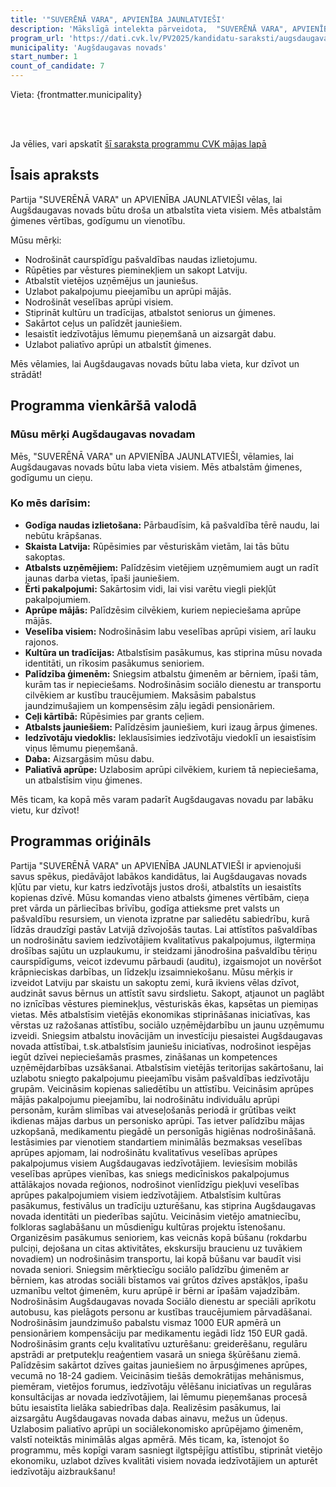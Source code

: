 ```yaml
---
title: '"SUVERĒNĀ VARA", APVIENĪBA JAUNLATVIEŠI'
description: 'Mākslīgā intelekta pārveidota,  "SUVERĒNĀ VARA", APVIENĪBA JAUNLATVIEŠI - Augšdaugavas novads programma vienkāršā valodā'
program_url: 'https://dati.cvk.lv/PV2025/kandidatu-saraksti/augsdaugavas-novads/suverena-vara-apvieniba-jaunlatviesi'
municipality: 'Augšdaugavas novads'
start_number: 1
count_of_candidate: 7
---
```



Vieta: {frontmatter.municipality}<br/>

<Badge text="Ģimenes atbalsts" variant="note" size="small" /> <Badge text="Ekonomikas stiprināšana" variant="note" size="small" /> <Badge text="Veselības aprūpes pieejamība" variant="note" size="small" /> <Badge text="Kultūras un tradīciju saglabāšana" variant="note" size="small" /> <Badge text="Iedzīvotāju iesaiste" variant="note" size="small" />

<br/><br/> 

<Card title='Šis ir mākslīga intelekta ģenerēts apraksts' icon='starlight'>
    Ja vēlies, vari apskatīt <a href={frontmatter.program_url} target='_blank'>šī saraksta programmu CVK mājas lapā</a>
    </Card>

## Īsais apraksts

Partija "SUVERĒNĀ VARA" un APVIENĪBA JAUNLATVIEŠI vēlas, lai Augšdaugavas novads būtu droša un atbalstīta vieta visiem. Mēs atbalstām ģimenes vērtības, godīgumu un vienotību.

Mūsu mērķi:
* Nodrošināt caurspīdīgu pašvaldības naudas izlietojumu.
* Rūpēties par vēstures pieminekļiem un sakopt Latviju.
* Atbalstīt vietējos uzņēmējus un jauniešus.
* Uzlabot pakalpojumu pieejamību un aprūpi mājās.
* Nodrošināt veselības aprūpi visiem.
* Stiprināt kultūru un tradīcijas, atbalstot seniorus un ģimenes.
* Sakārtot ceļus un palīdzēt jauniešiem.
* Iesaistīt iedzīvotājus lēmumu pieņemšanā un aizsargāt dabu.
* Uzlabot paliatīvo aprūpi un atbalstīt ģimenes.

Mēs vēlamies, lai Augšdaugavas novads būtu laba vieta, kur dzīvot un strādāt!

## Programma vienkāršā valodā

### Mūsu mērķi Augšdaugavas novadam

Mēs, "SUVERĒNĀ VARA" un APVIENĪBA JAUNLATVIEŠI, vēlamies, lai Augšdaugavas novads būtu laba vieta visiem. Mēs atbalstām ģimenes, godīgumu un cieņu.

### Ko mēs darīsim:

*   **Godīga naudas izlietošana:** Pārbaudīsim, kā pašvaldība tērē naudu, lai nebūtu krāpšanas.
*   **Skaista Latvija:** Rūpēsimies par vēsturiskām vietām, lai tās būtu sakoptas.
*   **Atbalsts uzņēmējiem:** Palīdzēsim vietējiem uzņēmumiem augt un radīt jaunas darba vietas, īpaši jauniešiem.
*   **Ērti pakalpojumi:** Sakārtosim vidi, lai visi varētu viegli piekļūt pakalpojumiem.
*   **Aprūpe mājās:** Palīdzēsim cilvēkiem, kuriem nepieciešama aprūpe mājās.
*   **Veselība visiem:** Nodrošināsim labu veselības aprūpi visiem, arī lauku rajonos.
*   **Kultūra un tradīcijas:** Atbalstīsim pasākumus, kas stiprina mūsu novada identitāti, un rīkosim pasākumus senioriem.
*   **Palīdzība ģimenēm:** Sniegsim atbalstu ģimenēm ar bērniem, īpaši tām, kurām tas ir nepieciešams. Nodrošināsim sociālo dienestu ar transportu cilvēkiem ar kustību traucējumiem. Maksāsim pabalstus jaundzimušajiem un kompensēsim zāļu iegādi pensionāriem.
*   **Ceļi kārtībā:** Rūpēsimies par grants ceļiem.
*   **Atbalsts jauniešiem:** Palīdzēsim jauniešiem, kuri izaug ārpus ģimenes.
*   **Iedzīvotāju viedoklis:** Ieklausīsimies iedzīvotāju viedoklī un iesaistīsim viņus lēmumu pieņemšanā.
*   **Daba:** Aizsargāsim mūsu dabu.
*   **Paliatīvā aprūpe:** Uzlabosim aprūpi cilvēkiem, kuriem tā nepieciešama, un atbalstīsim viņu ģimenes.

Mēs ticam, ka kopā mēs varam padarīt Augšdaugavas novadu par labāku vietu, kur dzīvot!

## Programmas oriģināls

Partija "SUVERĒNĀ VARA" un APVIENĪBA JAUNLATVIEŠI ir apvienojuši savus spēkus, piedāvājot labākos kandidātus, lai Augšdaugavas novads kļūtu par vietu, kur katrs iedzīvotājs justos droši, atbalstīts un iesaistīts kopienas dzīvē. Mūsu komandas vieno atbalsts ģimenes vērtībām, cieņa pret vārda un pārliecības brīvību, godīga attieksme pret valsts un pašvaldību resursiem, un vienota izpratne par saliedētu sabiedrību, kurā līdzās draudzīgi pastāv Latvijā dzīvojošās tautas.
Lai attīstītos pašvaldības un nodrošinātu saviem iedzīvotājiem kvalitatīvus pakalpojumus, ilgtermiņa drošības sajūtu un uzplaukumu, ir steidzami jānodrošina pašvaldību tēriņu caurspīdīgums, veicot izdevumu pārbaudi (auditu), izgaismojot un novēršot krāpnieciskas darbības, un līdzekļu izsaimniekošanu.
Mūsu mērķis ir izveidot Latviju par skaistu un sakoptu zemi, kurā ikviens vēlas dzīvot, audzināt savus bērnus un attīstīt savu sirdslietu. Sakopt, atjaunot un paglābt no iznīcības vēstures pieminekļus, vēsturiskās ēkas, kapsētas un piemiņas vietas.
Mēs atbalstīsim vietējās ekonomikas stiprināšanas iniciatīvas, kas vērstas uz ražošanas attīstību, sociālo uzņēmējdarbību un jaunu uzņēmumu izveidi. Sniegsim atbalstu inovācijām un investīciju piesaistei Augšdaugavas novada attīstībai, t.sk.atbalstīsim jauniešu iniciatīvas, nodrošinot iespējas iegūt dzīvei nepieciešamās prasmes, zināšanas un kompetences uzņēmējdarbības uzsākšanai.
Atbalstīsim vietējās teritorijas sakārtošanu, lai uzlabotu sniegto pakalpojumu pieejamību visām pašvaldības iedzīvotāju grupām. Veicināsim kopienas saliedētību un attīstību.
Veicināsim aprūpes mājās pakalpojumu pieejamību, lai nodrošinātu individuālu aprūpi personām, kurām slimības vai atveseļošanās periodā ir grūtības veikt ikdienas mājas darbus un personisko aprūpi. Tas ietver palīdzību mājas uzkopšanā, medikamentu piegādē un personīgās higiēnas nodrošināšanā.
Iestāsimies par vienotiem standartiem minimālās bezmaksas veselības aprūpes apjomam, lai nodrošinātu kvalitatīvus veselības aprūpes pakalpojumus visiem Augšdaugavas iedzīvotājiem. Ieviesīsim mobilās veselības aprūpes vienības, kas sniegs medicīniskos pakalpojumus attālākajos novada reģionos, nodrošinot vienlīdzīgu piekļuvi veselības aprūpes pakalpojumiem visiem iedzīvotājiem.
Atbalstīsim kultūras pasākumus, festivālus un tradīciju uzturēšanu, kas stiprina Augšdaugavas novada identitāti un piederības sajūtu. Veicināsim vietējo amatniecību, folkloras saglabāšanu un mūsdienīgu kultūras projektu īstenošanu. Organizēsim pasākumus senioriem, kas veicnās kopā būšanu (rokdarbu pulciņi, dejošana un citas aktivitātes, ekskursiju braucienu uz tuvākiem novadiem) un nodrošināsim transportu, lai kopā būšanu var baudīt visi novada seniori.
Sniegsim mērķtiecīgu sociālo palīdzību ģimenēm ar bērniem, kas atrodas sociāli bīstamos vai grūtos dzīves apstākļos, īpašu uzmanību veltot ģimenēm, kuru aprūpē ir bērni ar īpašām vajadzībām. Nodrošināsim Augšdaugavas novada Sociālo dienestu ar speciāli aprīkotu autobusu, kas pielāgots personu ar kustības traucējumiem pārvadāšanai. Nodrošināsim jaundzimušo pabalstu vismaz 1000 EUR apmērā un pensionāriem kompensāciju par medikamentu iegādi līdz 150 EUR gadā.
Nodrošināsim grants ceļu kvalitatīvu uzturēšanu: greiderēšanu, regulāru apstrādi ar pretputekļu reaģentiem vasarā un sniega šķūrēšanu ziemā.
Palīdzēsim sakārtot dzīves gaitas jauniešiem no ārpusģimenes aprūpes, vecumā no 18-24 gadiem.
Veicināsim tiešās demokrātijas mehānismus, piemēram, vietējos forumus, iedzīvotāju vēlēšanu iniciatīvas un regulāras konsultācijas ar novada iedzīvotājiem, lai lēmumu pieņemšanas procesā būtu iesaistīta lielāka sabiedrības daļa.
Realizēsim pasākumus, lai aizsargātu Augšdaugavas novada dabas ainavu, mežus un ūdeņus.
Uzlabosim paliatīvo aprūpi un sociālekonomisko aprūpējamo ģimenēm, valstī noteiktās minimālās algas apmērā.
Mēs ticam, ka, īstenojot šo programmu, mēs kopīgi varam sasniegt ilgtspējīgu attīstību, stiprināt vietējo ekonomiku, uzlabot dzīves kvalitāti visiem novada iedzīvotājiem un apturēt iedzīvotāju aizbraukšanu!
